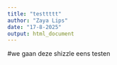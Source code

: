 ```yaml
---
title: "testtttt"
author: "Zaya Lips"
date: "17-8-2025"
output: html_document
---
```


#we gaan deze shizzle eens testen